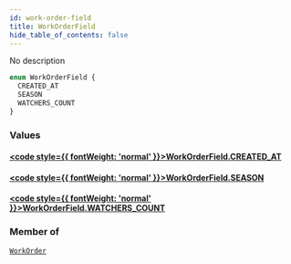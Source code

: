 ```yaml
---
id: work-order-field
title: WorkOrderField
hide_table_of_contents: false
---
```








No description

```graphql
enum WorkOrderField {
  CREATED_AT
  SEASON
  WATCHERS_COUNT
}
```


### Values

#### [<code style={{ fontWeight: 'normal' }}>WorkOrderField.<b>CREATED_AT</b></code>](#) 
> 
> 

#### [<code style={{ fontWeight: 'normal' }}>WorkOrderField.<b>SEASON</b></code>](#) 
> 
> 

#### [<code style={{ fontWeight: 'normal' }}>WorkOrderField.<b>WATCHERS_COUNT</b></code>](#) 
> 
> 



### Member of

[`WorkOrder`](/docs/graphql-api/beta/reference/inputs/work-order)  <Badge class="secondary" text="input"/>



